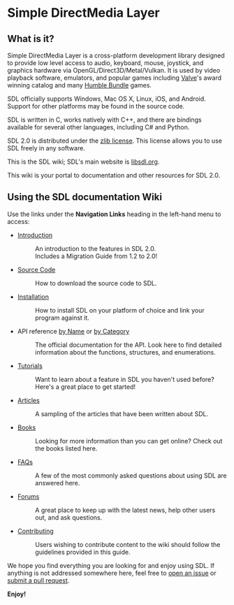 = Simple DirectMedia Layer =

== What is it? ==
Simple DirectMedia Layer is a cross-platform development library designed to provide low level access to audio, keyboard, mouse, joystick, and graphics hardware via OpenGL/Direct3D/Metal/Vulkan. It is used by video playback software, emulators, and popular games including [http://valvesoftware.com Valve]'s award winning catalog and many [https://www.humblebundle.com Humble Bundle] games.

SDL officially supports Windows, Mac OS X, Linux, iOS, and Android. Support for other platforms may be found in the source code.

SDL is written in C, works natively with C++, and there are bindings available for several other languages, including C# and Python.

SDL 2.0 is distributed under the [https://www.libsdl.org/license.php zlib license]. This license allows you to use SDL freely in any software.

This is the SDL wiki; SDL's main website is [https://libsdl.org/ libsdl.org].

This wiki is your portal to documentation and other resources for SDL 2.0.

== Using the SDL documentation Wiki ==
Use the links under the '''Navigation Links''' heading in the left-hand menu to access:

* [[Introduction]]
*: An introduction to the features in SDL 2.0.<br/>Includes a Migration Guide from 1.2 to 2.0!
* [[SourceCode|Source Code]]
*: How to download the source code to SDL.
* [[Installation]]
*: How to install SDL on your platform of choice and link your program against it.
* API reference [[CategoryAPI|by Name]] or [[APIByCategory|by Category]]
*: The official documentation for the API.  Look here to find detailed information about the functions, structures, and enumerations.
* [[Tutorials]]
*: Want to learn about a feature in SDL you haven't used before?  Here's a great place to get started!
* [[Articles]]
*: A sampling of the articles that have been written about SDL.
* [[Books]]
*: Looking for more information than you can get online?  Check out the books listed here.
* [[FAQs]]
*: A few of the most commonly asked questions about using SDL are answered here.
* [http://forums.libsdl.org/ Forums]
*: A great place to keep up with the latest news, help other users out, and ask questions.
* [[Contributing]]
*: Users wishing to contribute content to the wiki should follow the guidelines provided in this guide.

We hope you find everything you are looking for and enjoy using SDL.  If anything is not addressed somewhere here, feel free to [https://github.com/libsdl-org/SDL/issues open an issue] or [https://github.com/libsdl-org/SDL/pulls submit a pull request].

'''Enjoy!'''
